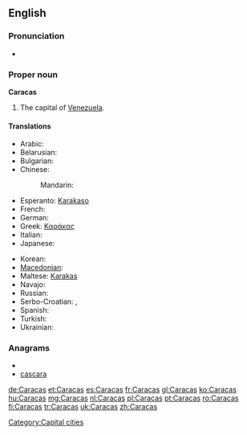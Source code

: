 {{wikipedia}}
==English==

===Pronunciation===
* {{rhymes|ækəs}}

===Proper noun===
'''Caracas'''

# The capital of [[Venezuela]].

====Translations====
{{trans-top|capital of Venezuela}}
* Arabic: {{t-|ar|كراكاس|m|tr=karaakaas}}
* Belarusian: {{t-|be|Каракас|m|tr=Karákas|xs=Belarusian}}
* Bulgarian: {{t-|bg|Каракас|m|tr=Karakas}}
* Chinese:
*: Mandarin: {{t|cmn|卡拉卡斯|tr=Kǎlākǎsī|sc=Hani}}
* Esperanto: [[Karakaso]]
* French: {{t+|fr|Caracas|m}}
* German: {{t+|de|Caracas|n}}
* Greek: [[Καράκας]]
* Italian: {{t-|it|Caracas|f}}
* Japanese: {{t|ja|カラカス|tr=Karakasu}}
{{trans-mid}}
* Korean: {{t|ko|카라카스|sc=Hang}}
* [[Macedonian]]: {{t-|mk|Каракас|m|tr=Karakas}}
* Maltese: [[Karakas]]
* Navajo: {{tø|nv|Kʼáwakʼas}}
* Russian: {{t-|ru|Каракас|m|tr=Karákas}}
* Serbo-Croatian: {{t|sh|Каракас|m|tr=Karakas|sc=Cyrl|xs=Serbo-Croatian}},  {{t|sh|Caracas|m|xs=Serbo-Croatian}}
* Spanish: {{t+|es|Caracas|m}}
* Turkish: {{t|tr|Karakas}}
* Ukrainian: {{t-|uk|Каракас|m|tr=Karákas|xs=Ukrainian}}
{{trans-bottom}}

===Anagrams===
* {{alphagram|aaaccrs}}
* [[cascara#English|cascara]]

[[Category:Capital cities]]

[[de:Caracas]]
[[et:Caracas]]
[[es:Caracas]]
[[fr:Caracas]]
[[gl:Caracas]]
[[ko:Caracas]]
[[hu:Caracas]]
[[mg:Caracas]]
[[nl:Caracas]]
[[pl:Caracas]]
[[pt:Caracas]]
[[ro:Caracas]]
[[fi:Caracas]]
[[tr:Caracas]]
[[uk:Caracas]]
[[zh:Caracas]]